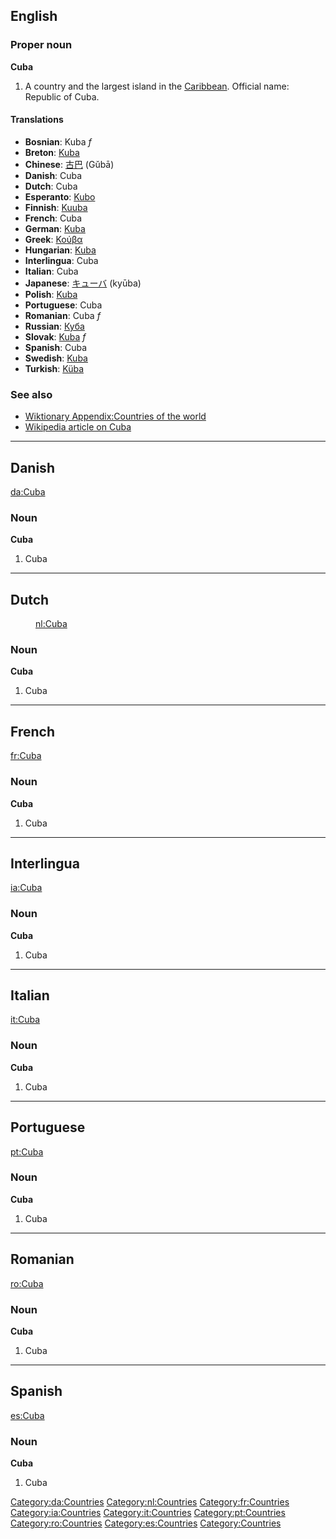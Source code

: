 ==English==
===Proper noun===
'''Cuba'''

# A country and the largest island in the [[Caribbean]]. Official name: Republic of Cuba.

====Translations====
*'''Bosnian''': Kuba ''f''
*'''Breton''': [[Kuba]]
*'''Chinese''': [[古巴]] (Gǔbā)
*'''Danish''': Cuba
*'''Dutch''': Cuba
*'''Esperanto''': [[Kubo]]
*'''Finnish''': [[Kuuba]]
*'''French''': Cuba
*'''German''': [[Kuba]]
*'''Greek''': [[Κούβα]]
*'''Hungarian''': [[Kuba]]
*'''Interlingua''': Cuba
*'''Italian''': Cuba
*'''Japanese''': [[キューバ]] (kyūba)
*'''Polish''': [[Kuba]]
*'''Portuguese''': Cuba
*'''Romanian''': Cuba ''f''
*'''Russian''': [[Куба]]
*'''Slovak''': [[Kuba#Slovak|Kuba]] ''f''
*'''Spanish''': Cuba
*'''Swedish''': [[Kuba]]
*'''Turkish''': [[Küba]]

===See also===
*[[Wiktionary Appendix:Countries of the world]]
*[[w:Cuba|Wikipedia article on Cuba]]

----
==Danish==
[[da:Cuba]]
===Noun===
'''Cuba'''

#Cuba

----
==Dutch==
:[[nl:Cuba]]
===Noun===
'''Cuba'''

#Cuba

----
==French==
[[fr:Cuba]]
===Noun===
'''Cuba'''

#Cuba

----
==Interlingua==
[[ia:Cuba]]
===Noun===
'''Cuba'''

#Cuba

----
==Italian==
[[it:Cuba]]
===Noun===
'''Cuba'''

#Cuba

----
==Portuguese==
[[pt:Cuba]]
===Noun===
'''Cuba'''

#Cuba

----
==Romanian==
[[ro:Cuba]]
===Noun===
'''Cuba'''

#Cuba

----
==Spanish==
[[es:Cuba]]
===Noun===
'''Cuba'''

#Cuba

[[Category:da:Countries]] [[Category:nl:Countries]] [[Category:fr:Countries]] [[Category:ia:Countries]] [[Category:it:Countries]] [[Category:pt:Countries]] [[Category:ro:Countries]] [[Category:es:Countries]] [[Category:Countries]]